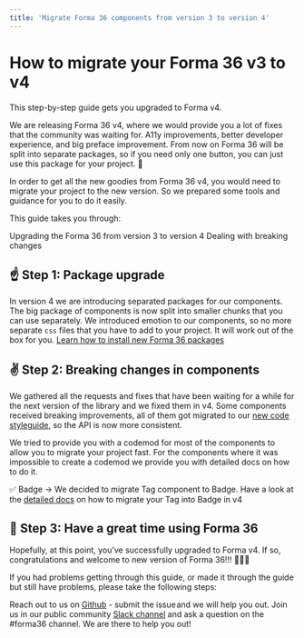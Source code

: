 ```yaml
---
title: 'Migrate Forma 36 components from version 3 to version 4'
---
```


# How to migrate your Forma 36 v3 to v4

This step-by-step guide gets you upgraded to Forma v4.

We are releasing Forma 36 v4, where we would provide you a lot of fixes that the community was waiting for. A11y improvements, better developer experience, and big preface improvement. From now on Forma 36 will be split into separate packages, so if you need only one button, you can just use this package for your project. 🙌

In order to get all the new goodies from Forma 36 v4, you would need to migrate your project to the new version. So we prepared some tools and guidance for you to do it easily.

This guide takes you through:

Upgrading the Forma 36 from version 3 to version 4
Dealing with breaking changes

## ☝️ Step 1: Package upgrade

In version 4 we are introducing separated packages for our components.
The big package of components is now split into smaller chunks that you can use separately.
We introduced emotion to our components, so no more separate `css` files that you have to add to your project. It will work out of the box for you. [Learn how to install new Forma 36 packages](https://github.com/contentful/forma-36/blob/forma-v4/MIGRATION.md#How-to-migrate-your-packages-to-v4)

## ✌️ Step 2: Breaking changes in components

We gathered all the requests and fixes that have been waiting for a while for the next version of the library and we fixed them in v4. Some components received breaking improvements, all of them got migrated to our [new code styleguide](https://github.com/contentful/forma-36/blob/forma-v4/docs/code-style-guide.md), so the API is now more consistent.

We tried to provide you with a codemod for most of the components to allow you to migrate your project fast. For the components where it was impossible to create a codemod we provide you with detailed docs on how to do it.

✅ Badge -> We decided to migrate Tag component to Badge. Have a look at the [detailed docs](https://github.com/contentful/forma-36/blob/forma-v4/MIGRATION.md#How-to-migrate-your-Tag-to-Badge) on how to migrate your Tag into Badge in v4

## 🤟 Step 3: Have a great time using Forma 36

Hopefully, at this point, you’ve successfully upgraded to Forma v4. If so, congratulations and welcome to new version of Forma 36!!! 🎉🎉🎉

If you had problems getting through this guide, or made it through the guide but still have problems, please take the following steps:

Reach out to us on [Github](https://github.com/contentful/forma-36/issues) - submit the issue and we will help you out.
Join us in our public community [Slack channel](https://join.slack.com/t/contentful-community/shared_invite/zt-f2u3vjyq-k2G7wu_ji4~Toywt955Ynw) and ask a question on the #forma36 channel. We are there to help you out!
